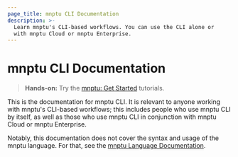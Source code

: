 ```yaml
---
page_title: mnptu CLI Documentation
description: >-
  Learn mnptu's CLI-based workflows. You can use the CLI alone or
  with mnptu Cloud or mnptu Enterprise.
---
```


# mnptu CLI Documentation

> **Hands-on:** Try the [mnptu: Get Started](/mnptu/tutorials/aws-get-started?utm_source=WEBSITE&utm_medium=WEB_IO&utm_offer=ARTICLE_PAGE&utm_content=DOCS) tutorials.

This is the documentation for mnptu CLI. It is relevant to anyone working
with mnptu's CLI-based workflows; this includes people who use mnptu CLI
by itself, as well as those who use mnptu CLI in conjunction with mnptu
Cloud or mnptu Enterprise.

Notably, this documentation does not cover the syntax and usage of the mnptu
language. For that, see the
[mnptu Language Documentation](/mnptu/language).
